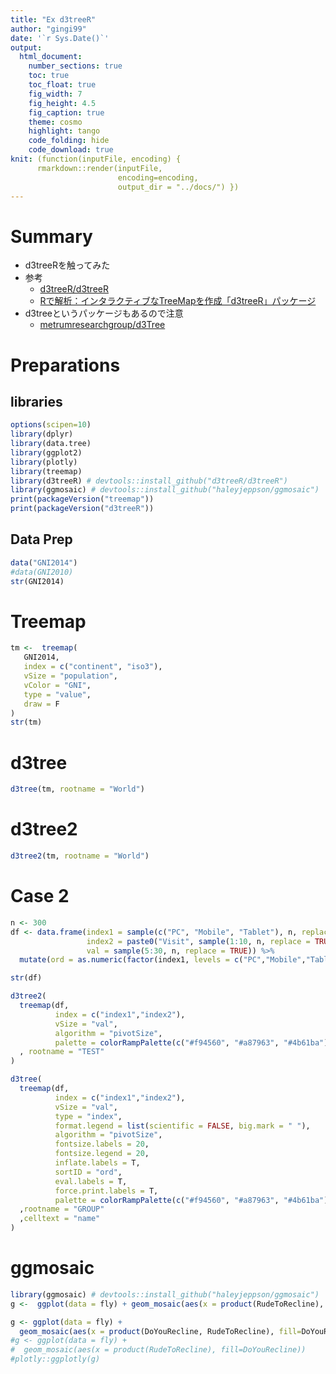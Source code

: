 ```yaml
---
title: "Ex d3treeR"
author: "gingi99"
date: '`r Sys.Date()`'
output:
  html_document:
    number_sections: true
    toc: true
    toc_float: true
    fig_width: 7
    fig_height: 4.5
    fig_caption: true
    theme: cosmo
    highlight: tango
    code_folding: hide
    code_download: true
knit: (function(inputFile, encoding) { 
      rmarkdown::render(inputFile,
                        encoding=encoding, 
                        output_dir = "../docs/") })
---
```


# Summary 

* d3treeRを触ってみた
* 参考
    * [d3treeR/d3treeR](https://github.com/d3treeR/d3treeR)
    * [Rで解析：インタラクティブなTreeMapを作成「d3treeR」パッケージ](https://www.karada-good.net/analyticsr/r-372)
* d3treeというパッケージもあるので注意
    * [metrumresearchgroup/d3Tree](https://github.com/metrumresearchgroup/d3Tree)

# Preparations {.tabset .tabset-fade .tabset-pills}

## libraries

```r
options(scipen=10)
library(dplyr)
library(data.tree)
library(ggplot2)
library(plotly)
library(treemap)
library(d3treeR) # devtools::install_github("d3treeR/d3treeR")
library(ggmosaic) # devtools::install_github("haleyjeppson/ggmosaic")
print(packageVersion("treemap"))
print(packageVersion("d3treeR"))
```

## Data Prep

```r
data("GNI2014")
#data(GNI2010)
str(GNI2014)
```

# Treemap

```r
tm <-  treemap(
   GNI2014,
   index = c("continent", "iso3"),
   vSize = "population",
   vColor = "GNI",
   type = "value",
   draw = F
)
str(tm)
```

# d3tree

```r
d3tree(tm, rootname = "World")
```

# d3tree2

```r
d3tree2(tm, rootname = "World")
```

# Case 2

```r
n <- 300
df <- data.frame(index1 = sample(c("PC", "Mobile", "Tablet"), n, replace = TRUE),
                 index2 = paste0("Visit", sample(1:10, n, replace = TRUE)),
                 val = sample(5:30, n, replace = TRUE)) %>%
  mutate(ord = as.numeric(factor(index1, levels = c("PC","Mobile","Tablet"), labels = c(1,2,3))))

str(df)

d3tree2(
  treemap(df, 
          index = c("index1","index2"),
          vSize = "val",
          algorithm = "pivotSize",
          palette = colorRampPalette(c("#f94560", "#a87963", "#4b61ba"))(length(unique(df[, 1]))))
  , rootname = "TEST"
)
```

```r
d3tree(
  treemap(df, 
          index = c("index1","index2"),
          vSize = "val",
          type = "index",
          format.legend = list(scientific = FALSE, big.mark = " "),
          algorithm = "pivotSize",
          fontsize.labels = 20,
          fontsize.legend = 20,
          inflate.labels = T,
          sortID = "ord",
          eval.labels = T,
          force.print.labels = T,
          palette = colorRampPalette(c("#f94560", "#a87963", "#4b61ba"))(length(unique(df[, 1]))))
  ,rootname = "GROUP"
  ,celltext = "name"
)
```


# ggmosaic

```r
library(ggmosaic) # devtools::install_github("haleyjeppson/ggmosaic")
g <-  ggplot(data = fly) + geom_mosaic(aes(x = product(RudeToRecline), fill = RudeToRecline), na.rm = TRUE) 

g <- ggplot(data = fly) +
  geom_mosaic(aes(x = product(DoYouRecline, RudeToRecline), fill=DoYouRecline), na.rm=TRUE)
#g <- ggplot(data = fly) +
#  geom_mosaic(aes(x = product(RudeToRecline), fill=DoYouRecline)) 
#plotly::ggplotly(g)
```



